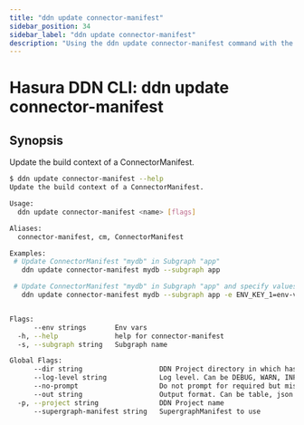 ```yaml
---
title: "ddn update connector-manifest"
sidebar_position: 34
sidebar_label: "ddn update connector-manifest"
description: "Using the ddn update connector-manifest command with the Hasura CLI"
---
```


# Hasura DDN CLI: ddn update connector-manifest

## Synopsis
Update the build context of a ConnectorManifest.

```bash
$ ddn update connector-manifest --help
Update the build context of a ConnectorManifest.

Usage:
  ddn update connector-manifest <name> [flags]

Aliases:
  connector-manifest, cm, ConnectorManifest

Examples:
 # Update ConnectorManifest "mydb" in Subgraph "app"
   ddn update connector-manifest mydb --subgraph app

 # Update ConnectorManifest "mydb" in Subgraph "app" and specify values for environment variables in it's ConnectorManifest
   ddn update connector-manifest mydb --subgraph app -e ENV_KEY_1=env-value-1 -e ENV_KEY_2=env-value-2


Flags:
      --env strings       Env vars
  -h, --help              help for connector-manifest
  -s, --subgraph string   Subgraph name

Global Flags:
      --dir string                   DDN Project directory in which hasura.yaml is present (default ".")
      --log-level string             Log level. Can be DEBUG, WARN, INFO, ERROR, or FATAL. (default "INFO")
      --no-prompt                    Do not prompt for required but missing flags
      --out string                   Output format. Can be table, json or yaml. (default "table")
  -p, --project string               DDN Project name
      --supergraph-manifest string   SupergraphManifest to use
```

